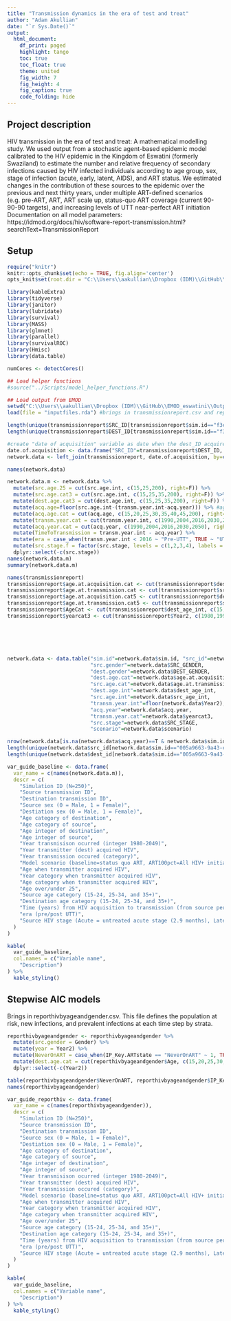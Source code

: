 ```yaml
---
title: "Transmission dynamics in the era of test and treat" 
author: "Adam Akullian"
date: "`r Sys.Date()`"
output: 
  html_document:
    df_print: paged
    highlight: tango
    toc: true
    toc_float: true
    theme: united
    fig_width: 7
    fig_height: 4
    fig_caption: true
    code_folding: hide
---
```

## Project description
HIV transmission in the era of test and treat: A mathematical modelling study. We used output from a stochastic agent-based epidemic model calibrated to the HIV epidemic in the Kingdom of Eswatini (formerly Swaziland) to estimate the number and relative frequency of secondary infections caused by HIV infected individuals according to age group, sex, stage of infection (acute, early, latent, AIDS), and ART status. We estimated changes in the contribution of these sources to the epidemic over the previous and next thirty years, under multiple ART-defined scenarios (e.g. pre-ART, ART, ART scale up, status-quo ART coverage (current 90-90-90 targets), and increasing levels of UTT near-perfect ART initiation
Documentation on all model parameters: https://idmod.org/docs/hiv/software-report-transmission.html?searchText=TransmissionReport

## Setup
```r
require("knitr")
knitr::opts_chunk$set(echo = TRUE, fig.align='center')
opts_knit$set(root.dir = "C:\\Users\\aakullian\\Dropbox (IDM)\\GitHub\\EMOD_eswatini\\Output\\")

library(kableExtra)
library(tidyverse)
library(janitor)
library(lubridate)
library(survival)
library(MASS)
library(glmnet)
library(parallel)
library(survivalROC)
library(Hmisc)
library(data.table)

numCores <- detectCores()

## Load helper functions
#source("../Scripts/model_helper_functions.R")

## Load output from EMOD
setwd("C:\\Users\\aakullian\\Dropbox (IDM)\\GitHub\\EMOD_eswatini\\Output")
load(file = "inputfiles.rda") #brings in transmissionreport.csv and reporthivbyageandgender.csv

length(unique(transmissionreport$SRC_ID[transmissionreport$sim.id=="f3e9b78a-3c6a-ea11-a2c5-c4346bcb1550"])) #number of unique sources
length(unique(transmissionreport$DEST_ID[transmissionreport$sim.id=="f3e9b78a-3c6a-ea11-a2c5-c4346bcb1550"])) #number of unique destinations

#create "date of acquisition" variable as date when the dest_ID acquired HIV (whether or not there was a subsequent transmission)
date.of.acquisition <- data.frame("SRC_ID"=transmissionreport$DEST_ID, "acq.year"=transmissionreport$Year2, "sim.id"=transmissionreport$sim.id, "scenario"=transmissionreport$scenario) #source id used to merge in with source of transmitters
network.data <- left_join(transmissionreport, date.of.acquisition, by=c("SRC_ID","sim.id","scenario")) #join to include date of acquisition

names(network.data)

network.data.m <- network.data %>%    
  mutate(src.age.25 = cut(src.age.int, c(15,25,200), right=F)) %>%
  mutate(src.age.cat3 = cut(src.age.int, c(15,25,35,200), right=F)) %>%
  mutate(dest.age.cat3 = cut(dest.age.int, c(15,25,35,200), right=F)) %>%
  mutate(acq.age=floor(src.age.int-(transm.year.int-acq.year))) %>% #age of source when they acquired HIV
  mutate(acq.age.cat = cut(acq.age, c(15,20,25,30,35,40,45,200), right=F)) %>%
  mutate(transm.year.cat = cut(transm.year.int, c(1990,2004,2016,2030,2050), right=F, dig.lab=4)) %>%
  mutate(acq.year.cat = cut(acq.year, c(1990,2004,2016,2030,2050), right=F, dig.lab=4)) %>%
  mutate(TimeToTransmission = transm.year.int - acq.year) %>%
  mutate(era = case_when(transm.year.int < 2016 ~ "Pre-UTT", TRUE ~ "UTT era")) %>%
  mutate(src.stage.f = factor(src.stage, levels = c(1,2,3,4), labels = c("Acute","Latent","AIDS","on ART"))) %>%
  dplyr::select(-c(src.stage)) 
names(network.data.m)
summary(network.data.m)

names(transmissionreport)
transmissionreport$age.at.acquisition.cat <- cut(transmissionreport$dest_age_int, c(15,25,35,200), right=F)
transmissionreport$age.at.transmission.cat <- cut(transmissionreport$src_age_int, c(15,25,35,200), right=F)
transmissionreport$age.at.acquisition.cat5 <- cut(transmissionreport$dest_age_int, c(15,20,25,30,35,40,45,200), right=F)
transmissionreport$age.at.transmission.cat5 <- cut(transmissionreport$src_age_int, c(15,20,25,30,35,40,45,200), right=F)
transmissionreport$AgeCat <- cut(transmissionreport$dest_age_int, c(15,20,25,30,35,40,45,50,55,60,200), right=F)
transmissionreport$yearcat3 <- cut(transmissionreport$Year2, c(1980,1990,2004,2016,2030,2050), right=F, dig.lab=4)






network.data <- data.table("sim.id"=network.data$sim.id, "src_id"=network.data$SRC_ID, "dest_id"=network.data$DEST_ID, 
                           "src.gender"=network.data$SRC_GENDER, 
                           "dest.gender"=network.data$DEST_GENDER, 
                           "dest.age.cat"=network.data$age.at.acquisition.cat5, 
                           "src.age.cat"=network.data$age.at.transmission.cat5,
                           "dest.age.int"=network.data$dest_age_int, 
                           "src.age.int"=network.data$src_age_int,
                           "transm.year.int"=floor(network.data$Year2),
                           "acq.year"=network.data$acq.year,
                           "transm.year.cat"=network.data$yearcat3,
                           "src.stage"=network.data$SRC_STAGE,
                           "scenario"=network.data$scenario)

nrow(network.data[is.na(network.data$acq.year)==T & network.data$sim.id=="005a9663-9a43-ea11-a2c3-c4346bcb1551",]) #number of individuals with infection seeded in (from one sim).These individuals have acq.year recorded as NA 
length(unique(network.data$src_id[network.data$sim.id=="005a9663-9a43-ea11-a2c3-c4346bcb1551"])) #number of unique sources
length(unique(network.data$dest_id[network.data$sim.id=="005a9663-9a43-ea11-a2c3-c4346bcb1551"])) #number of unique destinations

```

```r
var_guide_baseline <- data.frame(
  var_name = c(names(network.data.m)),
  descr = c(
    "Simulation ID (N=250)",
    "Source transmission ID",
    "Destination transmission ID",
    "Source sex (0 = Male, 1 = Female)",
    "Destiation sex (0 = Male, 1 = Female)",
    "Age category of destination",
    "Age category of source",
    "Age integer of destination",
    "Age integer of source",
    "Year transmisison ocurred (integer 1980-2049)",
    "Year transmitter (dest) acquired HIV",
    "Year transmission occured (category)",
    "Model scenario (baseline=status quo ART, ART100pct=All HIV+ initiate ART within ~ 6 mo, viral load suppression within 1 year of acquisition",
    "Age when transmitter acquired HIV",
    "Year category when transmitter acquired HIV",
    "Age category when transmitter acquired HIV",
    "Age over/under 25",
    "Source age category (15-24, 25-34, and 35+)",
    "Destination age category (15-24, 25-34, and 35+)",
    "Time (years) from HIV acquisition to transmission (from source persepctive)",
    "era (pre/post UTT)",
    "Source HIV stage (Acute = untreated acute stage (2.9 months), Latent=untreated latent HIV (>3 months), AIDS=untreated AIDS, on ART=On ART"
  )
)

kable(
  var_guide_baseline,
  col.names = c("Variable name",
    "Description")
) %>% 
  kable_styling()
```

## Stepwise AIC models
Brings in reporthivbyageandgender.csv. This file defines the population at risk, new infections, and prevalent infections at each time step by strata.

```r
reporthivbyageandgender <- reporthivbyageandgender %>% 
  mutate(src.gender = Gender) %>%
  mutate(year = Year2) %>%
  mutate(NeverOnART = case_when(IP_Key.ARTstate == "NeverOnART" ~ 1, TRUE ~ 0)) %>%
  mutate(dest.age.cat = cut(reporthivbyageandgender$Age, c(15,20,25,30,35,40,45,50,55,60,200), right=F)) %>%
  dplyr::select(-c(Year2)) 

table(reporthivbyageandgender$NeverOnART, reporthivbyageandgender$IP_Key.ARTstate)
names(reporthivbyageandgender)

var_guide_reporthiv <- data.frame(
  var_name = c(names(reporthivbyageandgender)),
  descr = c(
    "Simulation ID (N=250)",
    "Source transmission ID",
    "Destination transmission ID",
    "Source sex (0 = Male, 1 = Female)",
    "Destiation sex (0 = Male, 1 = Female)",
    "Age category of destination",
    "Age category of source",
    "Age integer of destination",
    "Age integer of source",
    "Year transmisison ocurred (integer 1980-2049)",
    "Year transmitter (dest) acquired HIV",
    "Year transmission occured (category)",
    "Model scenario (baseline=status quo ART, ART100pct=All HIV+ initiate ART within ~ 6 mo, viral load suppression within 1 year of acquisition",
    "Age when transmitter acquired HIV",
    "Year category when transmitter acquired HIV",
    "Age category when transmitter acquired HIV",
    "Age over/under 25",
    "Source age category (15-24, 25-34, and 35+)",
    "Destination age category (15-24, 25-34, and 35+)",
    "Time (years) from HIV acquisition to transmission (from source persepctive)",
    "era (pre/post UTT)",
    "Source HIV stage (Acute = untreated acute stage (2.9 months), Latent=untreated latent HIV (>3 months), AIDS=untreated AIDS, on ART=On ART"
  )
)

kable(
  var_guide_baseline,
  col.names = c("Variable name",
    "Description")
) %>% 
  kable_styling()
```

